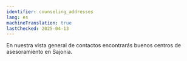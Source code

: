 ```yaml
---
identifier: counseling_addresses
lang: es
machineTranslation: true
lastChecked: 2025-04-13
---
```


En nuestra <InternalShortLink identifier="contacts">vista general de contactos</InternalShortLink> encontrarás buenos centros de asesoramiento en Sajonia.
